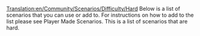 [[Translation:en/Community/Scenarios/Difficulty/Hard]]
Below is a list of scenarios that you can use or add to. For instructions on how to add to the list please see Player Made Scenarios. This is a list of scenarios that are hard.